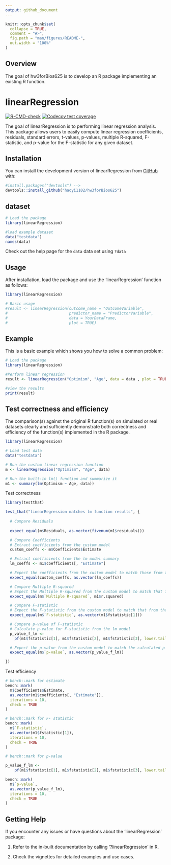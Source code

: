 ```yaml
---
output: github_document
---
```


<!-- README.md is generated from README.Rmd. Please edit that file -->

```r
knitr::opts_chunk$set(
  collapse = TRUE,
  comment = "#>",
  fig.path = "man/figures/README-",
  out.width = "100%"
)
```

## Overview

The goal of hw3forBios625 is to develop an R package implementing an existing R function.

# linearRegression

<!-- badges: start -->
[![R-CMD-check](https://github.com/haoyi1102/hw3forBios625/actions/workflows/R-CMD-check.yaml/badge.svg)](https://github.com/haoyi1102/hw3forBios625/actions/workflows/R-CMD-check.yaml)
[![Codecov test coverage](https://codecov.io/gh/haoyi1102/hw3forBios625/branch/master/graph/badge.svg)](https://app.codecov.io/gh/haoyi1102/hw3forBios625?branch=master)
<!-- badges: end -->

The goal of linearRegression is to performing linear regression analysis. This package allows users to easily compute linear regression coefficients, residuals, standard errors, t-values, p-values, multiple R-squared, F-statistic, and p-value for the F-statistic for any given dataset.


## Installation

You can install the development version of linearRegression from [GitHub](https://github.com/) with:

```r
#install.packages("devtools") --> 
devtools::install_github("haoyi1102/hw3forBios625")
```
## dataset
```r
# Load the package
library(linearRegression)

#load example dataset
data("testdata")
names(data)
```
Check out the help page for the `data` data set using `?data`

## Usage
After installation, load the package and use the 'linearRegression' function as follows:

```r
library(linearRegression)

# Basic usage
#result <- linearRegression(outcome_name = "OutcomeVariable", 
#                           predictor_name = "PredictorVariable", 
#                           data = YourDataFrame, 
#                           plot = TRUE)
```


## Example

This is a basic example which shows you how to solve a common problem:

```r
# Load the package
library(linearRegression)

#Perform linear regression
result <- linearRegression("Optimism", "Age", data = data , plot = TRUE)

#view the results
print(result)
```


## Test correctness and efficiency
The comparison(s) against the original R function(s) on simulated or real datasets clearly and sufficiently demonstrate both correctness and efficiency of the function(s) implemented in the R package.

```r
library(linearRegression)

# Load test data
data("testdata")

# Run the custom linear regression function
m <- linearRegression("Optimism", "Age", data)

# Run the built-in lm() function and summarize it
m1 <- summary(lm(Optimism ~ Age, data))
```

Test correctness
```r
library(testthat)

test_that("linearRegression matches lm function results", {
  
  # Compare Residuals
 
  expect_equal(m$Residuals, as.vector(fivenum(m1$residuals)))

  # Compare Coefficients
  # Extract coefficients from the custom model
  custom_coeffs <- m$Coefficients$Estimate

  # Extract coefficients from the lm model summary
  lm_coeffs <- m1$coefficients[, "Estimate"]

  # Expect the coefficients from the custom model to match those from the lm model
  expect_equal(custom_coeffs, as.vector(lm_coeffs))

  # Compare Multiple R-squared
  # Expect the Multiple R-squared from the custom model to match that from the lm model
  expect_equal(m$`Multiple R-squared`, m1$r.squared)

  # Compare F-statistic
  # Expect the F-statistic from the custom model to match that from the lm model
  expect_equal(m$`F-statistic`, as.vector(m1$fstatistic[1]))

  # Compare p-value of F-statistic
  # Calculate p-value for F-statistic from the lm model
  p_value_f_lm <-
    pf(m1$fstatistic[1], m1$fstatistic[2], m1$fstatistic[3], lower.tail = FALSE)

  # Expect the p-value from the custom model to match the calculated p-value from the lm model.
  expect_equal(m$`p-value`, as.vector(p_value_f_lm))

})


```

Test efficiency
```r

# bench::mark for estimate
bench::mark(
  m$Coefficients$Estimate, 
  as.vector(m1$coefficients[, "Estimate"]),
  iterations = 10,
  check = TRUE
)

# bench::mark for F- statistic
bench::mark(
  m$`F-statistic`, 
  as.vector(m1$fstatistic[1]),
  iterations = 10,
  check = TRUE
)

# bench::mark for p-value

p_value_f_lm <-
    pf(m1$fstatistic[1], m1$fstatistic[2], m1$fstatistic[3], lower.tail = FALSE)

bench::mark(
  m$`p-value`, 
  as.vector(p_value_f_lm),
  iterations = 10,
  check = TRUE
)

```

## Getting Help

If you encounter any issues or have questions about the 'linearRegression' package:

1. Refer to the in-built documentation by calling '?linearRegression' in R.

2. Check the vignettes for detailed examples and use cases.
